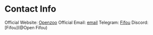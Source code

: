 # Contact Info

Official Website: [Openzoo](https://OpenZoo.io)
Official Email: [email](contact@openzoo.io)
Telegram: [Fifou](https://t.me/Open_fifou)
Discord: [Fifou](@Open Fifou)
